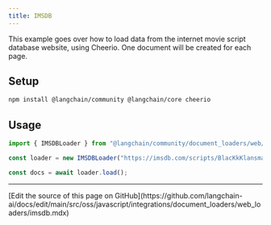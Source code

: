 ```yaml
---
title: IMSDB
---
```


This example goes over how to load data from the internet movie script database website, using Cheerio. One document will be created for each page.

## Setup

```bash npm
npm install @langchain/community @langchain/core cheerio
```
## Usage

```typescript
import { IMSDBLoader } from "@langchain/community/document_loaders/web/imsdb";

const loader = new IMSDBLoader("https://imsdb.com/scripts/BlacKkKlansman.html");

const docs = await loader.load();
```

---

<Callout icon="pen-to-square" iconType="regular">
  [Edit the source of this page on GitHub](https://github.com/langchain-ai/docs/edit/main/src/oss/javascript/integrations/document_loaders/web_loaders/imsdb.mdx)
</Callout>
